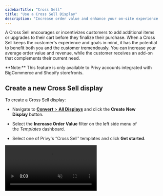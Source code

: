 ```yaml
---
sidebarTitle: "Cross Sell"
title: "Use a Cross Sell Display"
description: "Increase order value and enhance your on-site experience by suggesting products based on your shoppers' behavior."
---
```


A Cross Sell encourages or incentivizes customers to add additional items or upgrades to their cart before they finalize their purchase. When a Cross Sell keeps the customer's experience and goals in mind, it has the potential to benefit both you and the customer tremendously. You can increase your average order value and revenue, while the customer receives an add-on that complements their current need.

<Warning>
  **Note:** This feature is only available to Privy accounts integrated with BigCommerce and Shopify storefronts.
</Warning>

## Create a new Cross Sell display

To create a Cross Sell display:

* Navigate to [**Convert** > **All Displays**](https://dashboard.privy.com/displays) and click the **Create** **New Display** button. 

* Select the **Increase Order Value** filter on the left side menu of the *Templates* dashboard.

* Select one of Privy's “Cross Sell” templates and click **Get started**.

<video autoPlay muted loop playsInline className="create-new-cross-sell" src="/images/displays/cross-sell-create.mp4" />

## Customize your Cross Sell

Now that you’ve selected your template, it’s time to select which product you want to promote, and customize the display's appearance.

* Edit your display's background color, sizing, and display type on the right side of the editor.

* To add new elements, hover over your display's content and click the blue 'plus' sign, then select the desired element from the menu and customize.

<Tip>
  Need help customizing your display? [Check out this resource.](https://help.privy.com/docs/learn/displays/create-a-display#customize-your-displays-appearance)
</Tip>

### Choose your product

By default, your template will have a [Product block](https://help.privy.com/docs/learn/content/product-blocks#product-blocks-in-displays) included. To select your product, hover over the elements and click. On the right side, you'll be able to search and select which Shopify product you want to promote.

<video autoPlay muted loop playsInline className="cross-sell-product" src="/images/displays/cross-sell-choose-product.mp4" />

Once you select your product, Privy will automatically pull in its title, description, and price information. It will also auto-fill the button's URL to add this product to cart on-click. You can customize how much of this information you want visible by checking and unchecking the boxes on the right.

To edit a specific component of your product block (i.e., the text or the image), click directly on the element you want to change and customize its settings on the right.

<Tip>
  Need help customizing your product block? [Check out this resource.](https://help.privy.com/docs/learn/content/product-blocks#product-blocks-in-displays)
</Tip>

Don't forget to **Save** your changes!

## Edit your settings

When you’re happy with your display’s design, you’ll want to head over to **Settings** to set up your targeting so that your Cross Sell shows at the right time to the right audience.

### Triggers and visibility

For a Cross Sell, we want to set the "Time on page" trigger setting to **Immediately.** All other settings can remain the same!

<video autoPlay muted loop playsInline className="cross-sell-trigger" src="/images/displays/cross-sell-trigger.mp4" />

### Audience Targeting

There's a few different approaches you can take to Audience Targeting for your Cross Sell. Select which goal you have in mind for this display to reveal which targeting you should set up:

<AccordionGroup>
  <Accordion title="I want to suggest a product that pairs nicely with what the customer added to cart." defaultOpen={false}>
    Add a new targeting condition for **`Cart Product IDs`** + **`contains any of`** and then select which product(s) you want to include.


    ![](/images/displays/cross-sell-cartproduct.png)
  </Accordion>

  <Accordion title="My shopper is close to free shipping, so I want to get them over that threshold." defaultOpen={false}>
    Add a new targeting condition for **`Cart Value`** + **`is greater than or equal to`** and then enter a value.
    Add a second targeting condition for **`Cart Value`** + **`is less than`** and then enter your free shipping threshold.

   ![](/images/displays/cross-sell-cartvalue.png)

    <Icon icon="lightbulb-on" /> By setting up these two conditions together, you are setting up a Cart Value "range" that you want to trigger this display. This will prevent carts that already qualify for free shipping from seeing it.
  </Accordion>

  <Accordion title="I want to promote a bundle that contains an item that my shopper added to cart." defaultOpen={false}>
    Add a new targeting condition for **`Cart Product IDs`** + **`contains any of`** and then select which product(s) you want to include.

     ![](/images/displays/cross-sell-cartproduct.png)
  </Accordion>
</AccordionGroup>

Feel free to add any other audience targeting if you'd like to restrict this display from appearing on certain pages or to certain audiences. [Learn more about our targeting conditions here.](https://help.privy.com/docs/learn/displays/settings-overview)

<Tip>
  To avoid promoting a product(s) to a person who might already have it in their carts, just add the targeting condition **`Cart Product IDs`** + **`does not contain any of`** and select the product(s) you are showing on your display.
</Tip>

Don't forget to **Save** your changes.

## Launch your Cross Sell

Once you’ve customized your Cross Sell’s appearance and finalized your targeting, you’re ready to launch your display. Click **Activate** in the upper right corner.

<video autoPlay muted loop playsInline className="launch-cross-sell" src="/images/displays/cross-sell-publish.mp4" />

## Review your performance

Now that your Cross Sell is live, [you can review its performance](https://help.privy.com/docs/learn/displays/reporting-overview) at any time from your Convert dashboard, or the display's Reporting page.

<Warning>
  Since your Cross Sell does not collect sign ups, only display Views will be available in reporting.
</Warning>
